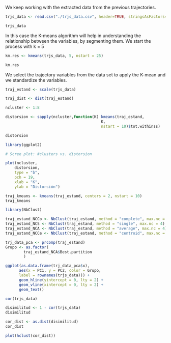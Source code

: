 We keep working with the extracted data from the previous trajectories.

```r

trjs_data <- read.csv("./trjs_data.csv", header=TRUE, stringsAsFactors=FALSE)

trjs_data

```

In this case the K-means algorithm will help in understanding the relationship between the variables, by segmenting them. We start the process with k = 5

```r

km.res <- kmeans(trjs_data, 5, nstart = 25)

km.res

```
We select the trajectory variables from the data set to apply the K-mean and we standardize the variables.

```r

traj_estand <- scale(trjs_data)

traj_dist <- dist(traj_estand)

ncluster <- 1:8

distorsion <- sapply(ncluster,function(K) kmeans(traj_estand,
                                          K,
                                          nstart = 10)$tot.withinss)

distorsion
```


```r

library(ggplot2)

# Scree plot: #clusters vs. distorsion

plot(ncluster,
    distorsion,
    type = "b",
    pch = 19,
    xlab = "K",
    ylab = "Distorsión")

traj_kmeans <- kmeans(traj_estand, centers = 2, nstart = 10)
traj_kmeans

```

```r

library(NbClust)

traj_estand_NCCo <- NbClust(traj_estand, method = "complete", max.nc = 4)
traj_estand_NCS <- NbClust(traj_estand, method = "single", max.nc = 4)
traj_estand_NCA <- NbClust(traj_estand, method = "average", max.nc = 4)
traj_estand_NCCe <- NbClust(traj_estand, method = "centroid", max.nc = 4)

```


```r
trj_data_pca <- prcomp(traj_estand)
Grupo <- as.factor(
        traj_estand_NCA$Best.partition
        )

ggplot(as.data.frame(trj_data_pca$x),
      aes(x = PC1, y = PC2, color = Grupo,
      label = rownames(trjs_data))) +
      geom_hline(yintercept = 0, lty = 2) +
      geom_vline(xintercept = 0, lty = 2) +
      geom_text()
```

```r

cor(trjs_data)

disimilitud <- 1 - cor(trjs_data)
disimilitud

cor_dist <- as.dist(disimilitud)
cor_dist

```
```r

plot(hclust(cor_dist))

```

